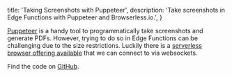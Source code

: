 
  title: 'Taking Screenshots with Puppeteer',
  description: 'Take screenshots in Edge Functions with Puppeteer and Browserless.io.',
}

<div class="video-container">
  <IFrameWithConsent
    src="https://www.youtube-nocookie.com/embed/Q1nfnQggR4c"
    frameBorder="1"
    allow="accelerometer; autoplay; clipboard-write; encrypted-media; gyroscope; picture-in-picture"
    allowFullScreen
  ></IFrameWithConsent>
</div>

[Puppeteer](https://pptr.dev/) is a handy tool to programmatically take screenshots and generate PDFs. However, trying to do so in Edge Functions can be challenging due to the size restrictions. Luckily there is a [serverless browser offering available](https://www.browserless.io/) that we can connect to via websockets.

Find the code on [GitHub](https://github.com/supabase/supabase/tree/master/examples/edge-functions/supabase/functions/puppeteer).


